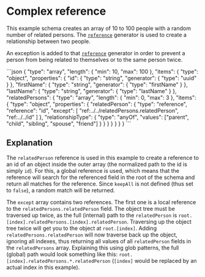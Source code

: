 
# Complex reference

This example schema creates an array of 10 to 100 people with a random number of related persons.
The [`reference`](../docs/generators/reference.mdx) generator is used to create a relationship between two people.

An exception is added to that [`reference`](../docs/generators/reference.mdx) generator in order to prevent a
person from being related to themselves or to the same person twice.

<RunCode>
```json
{
  "type": "array",
  "length": {
    "min": 10,
    "max": 100
  },
  "items": {
    "type": "object",
    "properties": {
      "id": {
        "type": "string",
        "generator": {
          "type": "uuid"
        }
      },
      "firstName": {
        "type": "string",
        "generator": {
          "type": "firstName"
        }
      },
      "lastName": {
        "type": "string",
        "generator": {
          "type": "lastName"
        }
      },
      "relatedPersons": {
        "type": "array",
        "length": {
          "min": 0,
          "max": 3
        },
        "items": {
          "type": "object",
          "properties": {
            "relatedPerson": {
              "type": "reference",
              "reference": "id",
              "except": [
                "ref:../../relatedPersons.relatedPerson",
                "ref:../../id"
              ]
            },
            "relationshipType": {
              "type": "anyOf",
              "values": ["parent", "child", "sibling", "spouse", "friend"]
            }
          }
        }
      }
    }
  }
}
```
</RunCode>

## Explanation

The `relatedPerson` reference is used in this example to create a reference
to an id of an object inside the outer array (the normalized path to the id is simply `id`).
For this, a global reference is used, which means that the reference will search for the
referenced field in the root of the schema and return all matches for the reference.
Since `keepAll` is not defined (thus set to `false`), a random match will be returned.

The `except` array contains two references. The first one is a local reference to the
`relatedPersons.relatedPerson` field. The object tree must be traversed up twice,
as the full (internal) path to the `relatedPerson` is `root.[index].relatedPersons.[index].relatedPerson`.
Traversing up the object tree twice will get you to the object at `root.[index]`.
Adding `relatedPersons.relatedPerson` will now traverse back up the object, ignoring
all indexes, thus returning all values of all `relatedPerson` fields in the `relatedPersons`
array. Explaining this using glob patterns, the full (global) path would look something
like this: `root.[index].relatedPersons.*.relatedPerson` (`[index]` would be replaced by an actual index in this example).
